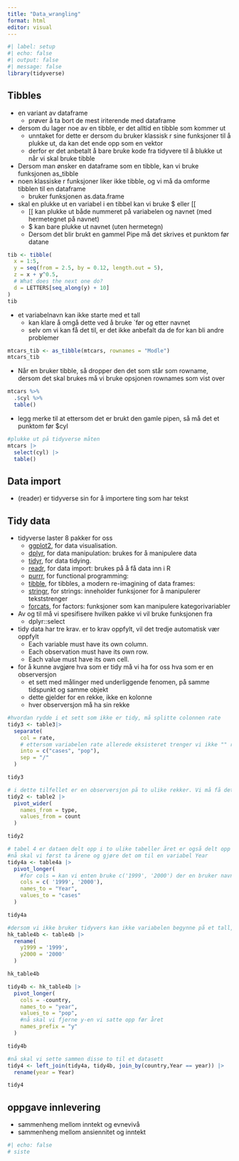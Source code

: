 ```yaml
---
title: "Data_wrangling"
format: html
editor: visual
---
```


```r
#| label: setup
#| echo: false
#| output: false
#| message: false
library(tidyverse)
```

## Tibbles

-   en variant av dataframe
    -   prøver å ta bort de mest iriterende med dataframe
-   dersom du lager noe av en tibble, er det alltid en tibble som kommer ut
    -   unntaket for dette er dersom du bruker klassisk r sine funksjoner til å plukke ut, da kan det ende opp som en vektor
    -   derfor er det anbetalt å bare bruke kode fra tidyvere til å blukke ut når vi skal bruke tibble
-   Dersom man ønsker en dataframe som en tibble, kan vi bruke funksjonen as_tibble
-   noen klassiske r funksjoner liker ikke tibble, og vi må da omforme tibblen til en dataframe
    -   bruker funksjonen as.data.frame
-   skal en plukke ut en variabel i en tibbel kan vi bruke \$ eller \[\[
    -   \[\[ kan plukke ut både nummeret på variabelen og navnet (med hermetegnet på navnet)
    -   \$ kan bare plukke ut navnet (uten hermetegn)
    -   Dersom det blir brukt en gammel Pipe må det skrives et punktom før datane

```r
tib <- tibble(
  x = 1:5,
  y = seq(from = 2.5, by = 0.12, length.out = 5),
  z = x + y^0.5,
  # What does the next one do?
  d = LETTERS[seq_along(y) + 10]
)
tib
```

-   et variabelnavn kan ikke starte med et tall
    -   kan klare å omgå dette ved å bruke \`før og etter navnet
    -   selv om vi kan få det til, er det ikke anbefalt da de for kan bli andre problemer

```r
mtcars_tib <- as_tibble(mtcars, rownames = "Modle")
mtcars_tib
```

-   Når en bruker tibble, så dropper den det som står som rowname, dersom det skal brukes må vi bruke opsjonen rownames som vist over

```r
mtcars %>%
  .$cyl %>% 
  table()
```

-   legg merke til at ettersom det er brukt den gamle pipen, så må det et punktom før \$cyl

```r
#plukke ut på tidyverse måten
mtcars |>
  select(cyl) |>
  table()
```

## Data import

-   (reader) er tidyverse sin for å importere ting som har tekst

## Tidy data

-   tidyverse laster 8 pakker for oss
    -   [ggplot2](https://ggplot2.tidyverse.org/), for data visualisation.
    -   [dplyr](https://dplyr.tidyverse.org/), for data manipulation: brukes for å manipulere data
    -   [tidyr](https://tidyr.tidyverse.org/), for data tidying.
    -   [readr](https://readr.tidyverse.org/), for data import: brukes på å få data inn i R
    -   [purrr](https://purrr.tidyverse.org/), for functional programming:
    -   [tibble](https://tibble.tidyverse.org/), for tibbles, a modern re-imagining of data frames:
    -   [stringr](https://github.com/tidyverse/stringr), for strings: inneholder funksjoner for å manipulerer tekststrenger
    -   [forcats](https://github.com/tidyverse/forcats), for factors: funksjoner som kan manipulere kategorivariabler
-   Av og til må vi spesifisere hvilken pakke vi vil bruke funksjonen fra
    -   dplyr::select
-   tidy data har tre krav. er to krav oppfylt, vil det tredje automatisk vær oppfylt
    -   Each variable must have its own column.
    -   Each observation must have its own row.
    -   Each value must have its own cell.
-   for å kunne avgjøre hva som er tidy må vi ha for oss hva som er en observersjon
    -   et sett med målinger med underliggende fenomen, på samme tidspunkt og samme objekt
    -   dette gjelder for en rekke, ikke en kolonne
    -   hver observersjon må ha sin rekke

```r
#hvordan rydde i et sett som ikke er tidy, må splitte colonnen rate
tidy3 <- table3|>
  separate(
    col = rate,
    # ettersom variabelen rate allerede eksisteret trenger vi ikke "" rundt navnet, med det må vi gjøre med de nye variablene ettersom dette er helt nye navn
    into = c("cases", "pop"),
    sep = "/"
  )
```

```r
tidy3
```

```r
# i dette tilfellet er en observersjon på to ulike rekker. Vi må få dette på en 
tidy2 <- table2 |>
  pivot_wider(
    names_from = type,
    values_from = count
  )
```

```r
tidy2
```

```r
# tabel 4 er dataen delt opp i to ulike tabeller året er også delt opp i to kolonner og står ikke på rekke
#nå skal vi først ta årene og gjøre det om til en variabel Year
tidy4a <- table4a |>
  pivot_longer(
    #for cols = kan vi enten bruke c('1999', '2000') der en bruker navnet på de kolonnene som vi skal snu på eller cols = -1 (alle kolonnene untatt den første) eller cols = -country (alle kolonnene med unntak av den med navnet country)
    cols = c( '1999', '2000'),
    names_to = "Year",
    values_to = "cases"
  )
```

```r
tidy4a
```

```r
#dersom vi ikke bruker tidyvers kan ikke variabelen begynne på et tall, vi endrer derfor navnet på variabelen 
hk_table4b <- table4b |>
  rename(
    y1999 = '1999',
    y2000 = '2000'
  )
```

```r
hk_table4b
```

```r
tidy4b <- hk_table4b |>
  pivot_longer(
    cols = -country,
    names_to = "year",
    values_to = "pop", 
    #nå skal vi fjerne y-en vi satte opp før året 
    names_prefix = "y"
  )
```

```r
tidy4b
```

```r
#nå skal vi sette sammen disse to til et datasett
tidy4 <- left_join(tidy4a, tidy4b, join_by(country,Year == year)) |>
  rename(year = Year)
```

```r
tidy4
```

## oppgave innlevering

-   sammenheng mellom inntekt og evnevivå
-   sammenheng mellom ansiennitet og inntekt

```r
#| echo: false
# siste
```
